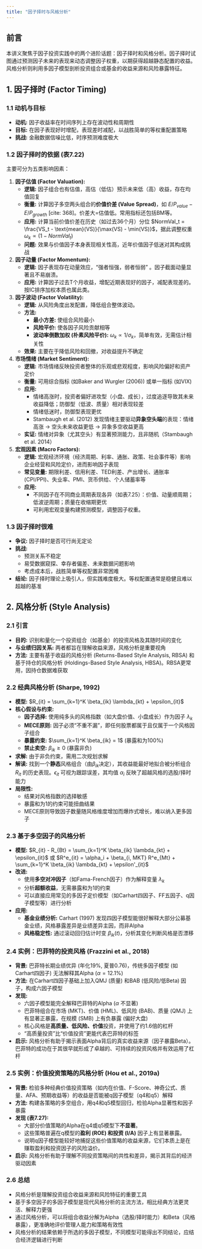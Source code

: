 ```yaml
---
title: "因子择时与风格分析"
---
```


## 前言

本讲义聚焦于因子投资实践中的两个进阶话题：因子择时和风格分析。因子择时试图通过预测因子未来的表现来动态调整因子权重，以期获得超越静态配置的收益。风格分析则利用多因子模型剖析投资组合或基金的收益来源和风险暴露特征。

## 1. 因子择时 (Factor Timing) 

### 1.1 动机与目标

* **动机:** 因子收益率在时间序列上存在波动性和周期性 
* **目标:** 在因子表现好时增配，表现差时减配，以战胜简单的等权重配置策略 
* **挑战:** 金融数据信噪比低，时序预测难度极大 

### 1.2 因子择时的依据 (表7.22) 

主要可分为五类影响因素：

1.  **因子估值 (Factor Valuation):** 
    * **逻辑:** 因子组合也有估值，高估（低估）预示未来低（高）收益，存在均值回复 
    * **衡量:** 计算因子多空两头组合的**价值价差 (Value Spread)**，如 $E/P_{value} - E/P_{growth}$ [cite: 368]。价差大=估值低。常用指标还包括BM等。
    * **应用:** 计算当前价值价差在历史（如过去36个月）分位 $NormVal_t = \frac{VS_t - \text{mean}(VS)}{\max(VS) - \min(VS)}$，据此调整权重 $\omega_k \propto (1 - NormVal_t)$ 
    * **问题:** 效果与价值因子本身表现相关性高，近年价值因子低迷对其构成挑战 
2.  **因子动量 (Factor Momentum):** 
    * **逻辑:** 因子表现存在动量效应，“强者恒强，弱者恒弱” 。因子截面动量显著且不易崩溃。
    * **应用:** 计算因子过去T个月收益，增配近期表现好的因子，减配表现差的。按IC排序加权本质也属此类。
3.  **因子波动 (Factor Volatility):** 
    * **逻辑:** 从风险角度出发配置，降低组合整体波动。
    * **方法:**
        * **最小方差:** 使组合风险最小 
        * **风险平价:** 使各因子风险贡献相等 
        * **波动率倒数加权 (朴素风险平价):** $\omega_k \propto 1 / \sigma_k$，简单有效，无需估计相关性 
    * **效果:** 主要在于降低风险和回撤，对收益提升不确定 
4.  **市场情绪 (Market Sentiment):** 
    * **逻辑:** 市场情绪反映投资者整体的乐观或悲观程度，影响风险偏好和资产定价 
    * **衡量:** 可用综合指标 (如Baker and Wurgler (2006)) 或单一指标 (如VIX) 
    * **应用:**
        * 情绪高涨时，投资者偏好进攻型（小盘、成长），过度追逐导致其未来收益降低；防御型（低波、质量）相对表现较差 
        * 情绪低迷时，防御型表现更优 
        * Stambaugh et al. (2012) 发现情绪主要驱动**异象空头端**的表现：情绪高涨 -> 空头未来收益更低 -> 异象多空收益更高 
    * **实证:** 情绪对异象（尤其空头）有显著预测能力，且非随机（Stambaugh et al. 2014） 
5.  **宏观因素 (Macro Factors):** 
    * **逻辑:** 宏观经济环境（经济周期、利率、通胀、政策、社会事件等）影响企业经营和风险定价，进而影响因子表现 
    * **常见变量:** 期限利差、信用利差、TED利差、产出增长、通胀率 (CPI/PPI)、失业率、PMI、货币供给、个人储蓄率等 
    * **应用:**
        * 不同因子在不同商业周期表现各异（如表7.25）：价值、动量顺周期；低波逆周期；质量在收缩期更优 
        * 可利用宏观变量构建预测模型，调整因子权重。

### 1.3 因子择时很难 

* **争议:** 因子择时是否可行尚无定论 
* **挑战:**
    * 预测关系不稳定 
    * 易受数据窥探、幸存者偏差、未来数据问题影响 
    * 考虑成本后，战胜简单等权配置非常困难 
* **结论:** 因子择时理论上吸引人，但实践难度极大。等权配置通常是稳健且难以超越的基准 

## 2. 风格分析 (Style Analysis) 

### 2.1 引言

* **目的:** 识别和量化一个投资组合（如基金）的投资风格及其随时间的变化 
* **与业绩归因关系:** 两者都旨在理解收益来源，风格分析是重要视角 
* **方法:** 主要有基于收益的风格分析 (Returns-Based Style Analysis, RBSA) 和基于持仓的风格分析 (Holdings-Based Style Analysis, HBSA)。RBSA更常用，因持仓数据难获取 

### 2.2 经典风格分析 (Sharpe, 1992) 

* **模型:** $R_{it} = \sum_{k=1}^K \beta_{ik} \lambda_{kt} + \epsilon_{it}$ 
* **核心假设与约束:**
    * **因子选择:** 使用纯多头的风格指数（如大盘价值、小盘成长）作为因子 $\lambda_k$ 
    * **MECE原则:** 因子必须“不重不漏”，即任何股票都属于且仅属于一个风格因子组合 
    * **暴露约束:** $\sum_{k=1}^K \beta_{ik} = 1$ (暴露和为100%) 
    * **禁止卖空:** $\beta_{ik} \ge 0$ (暴露非负) 
* **求解:** 由于非负约束，需用二次规划求解 
* **解读:** 找到一个**静态**风格组合（由$\beta_{ik}$决定），其收益能最好地拟合被分析组合 $R_{it}$ 的历史表现。$\epsilon_{it}$ 可视为跟踪误差，其均值 $\alpha_i$ 反映了超越风格的选股/择时能力 
* **局限性:**
    * 结果对风格指数的选择敏感 
    * 暴露和为1的约束可能扭曲结果 
    * MECE原则导致因子数量随风格维度增加而爆炸式增长，难以纳入更多因子 

### 2.3 基于多空因子的风格分析 

* **模型:** $R_{it} - R_{Bt} = \sum_{k=1}^K \beta_{ik} \lambda_{kt} + \epsilon_{it}$ 或 $R^e_{it} = \alpha_i + \beta_{i, MKT} R^e_{Mt} + \sum_{k=1}^K \beta_{ik} \lambda_{kt} + \epsilon'_{it}$ 
* **改进:**
    * 使用**多空对冲因子**（如Fama-French因子）作为解释变量 $\lambda_k$ 
    * 分析**超额收益**，无需暴露和为1的约束 
    * 可以直接应用常见的多因子定价模型（如Carhart四因子、FF五因子、q因子模型等）进行分析 
* **应用:**
    * **基金业绩分析:** Carhart (1997) 发现四因子模型能很好解释大部分公募基金业绩，风格暴露差异是业绩差异主因，而非Alpha 
    * **风格稳定性:** 通过滚动回归估计时变 $\beta_{ik}(t)$，分析其变化判断风格是否漂移 

### 2.4 实例：巴菲特的投资风格 (Frazzini et al., 2018) 

* **背景:** 巴菲特长期业绩优异 (年化19%, 夏普0.76)，传统多因子模型 (如Carhart四因子) 无法解释其Alpha ($\alpha=12.1\%$) 
* **方法:** 在Carhart四因子基础上加入QMJ (质量) 和BAB (低风险/低Beta) 因子，构成六因子模型 
* **发现:**
    * 六因子模型能完全解释巴菲特的Alpha ($\alpha$ 不显著) 
    * 巴菲特组合在市场 (MKT)、价值 (HML)、低风险 (BAB)、质量 (QMJ) 上有显著正暴露，在规模 (SMB) 上有负暴露 (偏好大盘) 
    * 核心风格是**高质量、低风险、价值**投资，并使用了约1.6倍的杠杆 
    * “高质量投资”比“价值投资”更能代表巴菲特的标签 
* **启示:** 风格分析有助于揭示表面Alpha背后的真实收益来源（因子暴露Beta）。巴菲特的成功在于其很早就形成了卓越的、可持续的投资风格并有效运用了杠杆 

### 2.5 实例：价值投资策略的风格分析 (Hou et al., 2019a) 

* **背景:** 检验多种经典价值投资策略（如内在价值、F-Score、神奇公式、质量、AFA、预期收益等）的收益是否能被q因子模型（q4和q5）解释 
* **方法:** 构建各策略的多空组合，用q4和q5模型回归，检验Alpha显著性和因子暴露 
* **发现 (表7.27):** 
    * 大部分价值策略的Alpha在q4或q5模型下**不显著**。
    * 这些策略普遍在q模型的**盈利 (ROE) 和投资 (I/A)** 因子上有显著暴露。
    * 说明q因子模型能较好地捕捉这些价值策略的收益来源，它们本质上是在赚取盈利和投资因子的风险溢价。
* **启示:** 风格分析有助于理解不同投资策略间的共性和差异，揭示其背后的经济驱动因素 

### 2.6 总结

* 风格分析是理解投资组合收益来源和风险特征的重要工具 
* 基于多空因子的多因子模型是现代风格分析的主流方法，相比经典方法更灵活、解释力更强 
* 通过风格分析，可以将组合收益分解为Alpha（选股/择时能力）和Beta（风格暴露），更准确地评价管理人能力和策略有效性 
* 风格分析的结果依赖于所选的多因子模型，不同模型可能得出不同结论，应结合经济逻辑进行判断 